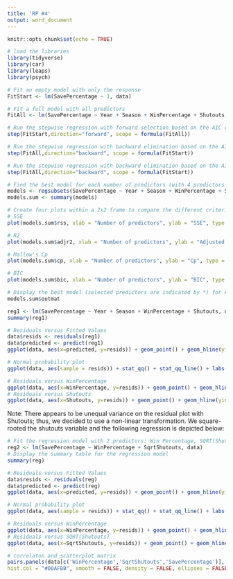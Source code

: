 ```yaml
---
title: 'RP #4'
output: word_document
---
```


```r
knitr::opts_chunk$set(echo = TRUE)
```

```r
# load the libraries
library(tidyverse)
library(car)
library(leaps)
library(psych)
```

```r
# Fit an empty model with only the response
FitStart <- lm(SavePercentage ~ 1, data)

# Fit a full model with all predictors
FitAll <- lm(SavePercentage ~ Year + Season + WinPercentage + Shutouts, data)

# Run the stepwise regression with forward selection based on the AIC criterion
step(FitStart,direction="forward", scope = formula(FitAll))

# Run the stepwise regression with backward elimination based on the AIC criteri on
step(FitAll,direction="backward", scope = formula(FitStart))

```

```r
# Run the stepwise regression with backward elimination based on the AIC criterion
step(FitAll,direction="backward", scope = formula(FitStart))
```

```r
# Find the best model for each number of predictors (with 4 predictors maximum)
models <- regsubsets(SavePercentage ~ Year + Season + WinPercentage + Shutouts, data, nvmax = 4)
models.sum <- summary(models)

# Create four plots within a 2x2 frame to compare the different criteria par(mfrow = c(2,2))
# SSE
plot(models.sum$rss, xlab = "Number of predictors", ylab = "SSE", type = "l") 

# R2
plot(models.sum$adjr2, xlab = "Number of predictors", ylab = "Adjusted RSq", type = "l")

# Mallow's Cp
plot(models.sum$cp, xlab = "Number of predictors", ylab = "Cp", type = "l")

# BIC
plot(models.sum$bic, xlab = "Number of predictors", ylab = "BIC", type = "l")
```

```r
# Display the best model (selected predictors are indicated by *) for each number of predictors
models.sum$outmat

reg1 <- lm(SavePercentage ~ Year + Season + WinPercentage + Shutouts, data) 
summary(reg1)
```

```r
# Residuals versus Fitted Values
data$resids <- residuals(reg1)
data$predicted <- predict(reg1)
ggplot(data, aes(x=predicted, y=resids)) + geom_point() + geom_hline(yintercept = 0, color = "blue") + labs(title ="Residuals versus Fitted values", x = "Fitted values", y = "Residuals")

# Normal probability plot
ggplot(data, aes(sample = resids)) + stat_qq() + stat_qq_line() + labs(title = "Normal Probability Plot", x = "Theoretical percentiles", y = "Sample percentiles")

# Residuals versus WinPercentage
ggplot(data, aes(x=WinPercentage, y=resids)) + geom_point() + geom_hline(yintercept=0, color = "blue") + labs(title ="Residuals versus Win Percentage", x = "Fitted values", y = "Residuals")
# Residuals versus Shutouts
ggplot(data, aes(x=Shutouts, y=resids)) + geom_point() + geom_hline(yintercept=0, color = "blue") + labs(title ="Residuals versus Shutouts", x = "Fitted values", y = "Residuals")
```

Note: There appears to be unequal variance on the residual plot with Shutouts; thus, we decided to use a non-linear transformation. We square-rooted the shutouts variable and the following regression is depicted below:

```r
# Fit the regression model with 2 predictors: Win Percentage, SQRT(Shutouts)
reg2 <- lm(SavePercentage ~ WinPercentage + SqrtShutouts, data)
# Display the summary table for the regression model
summary(reg)
```

```r
# Residuals versus Fitted Values
data$resids <- residuals(reg)
data$predicted <- predict(reg)
ggplot(data, aes(x=predicted, y=resids)) + geom_point() + geom_hline(yintercept = 0, color = "blue") + labs(title ="Residuals versus Fitted values", x = "Fitted values", y = "Residuals")

# Normal probability plot
ggplot(data, aes(sample = resids)) + stat_qq() + stat_qq_line() + labs(title = "Normal Probability Plot", x = "Theoretical percentiles", y = "Sample percentiles")

# Residuals versus WinPercentage
ggplot(data, aes(x=WinPercentage, y=resids)) + geom_point() + geom_hline(yintercept=0, color = "blue") + labs(title ="Residuals versus Win Percentage", x = "Fitted values", y = "Residuals")
# Residuals versus SQRT(Shutouts)
ggplot(data, aes(x=SqrtShutouts, y=resids)) + geom_point() + geom_hline(yintercept=0, color = "blue") + labs(title ="Residuals versus SQRT(Shutouts)", x = "Fitted values", y = "Residuals")
```

```r
# correlaton and scatterplot matrix
pairs.panels(data[c('WinPercentage','SqrtShutouts','SavePercentage')], method = "pearson", # correlation method
hist.col = "#00AFBB", smooth = FALSE, density = FALSE, ellipses = FALSE)
```